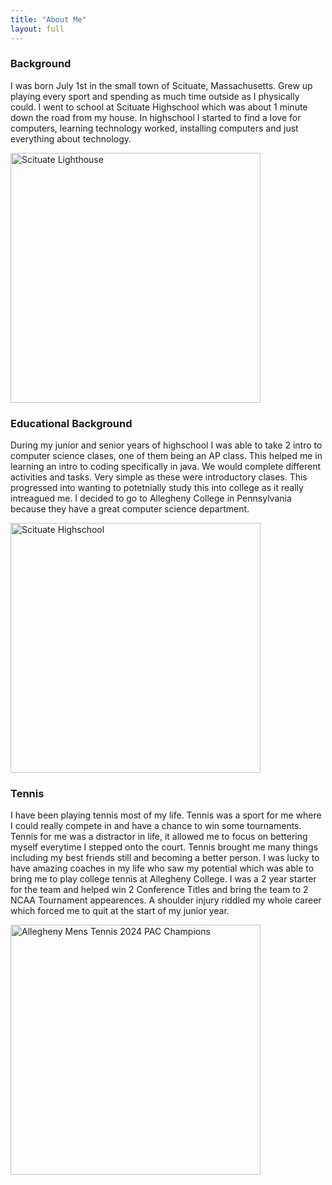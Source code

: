 ```yaml
---
title: "About Me"
layout: full
---
```


### Background

I was born July 1st in the small town of Scituate, Massachusetts. Grew up playing every sport and spending
as much time outside as I physically could. I went to school at Scituate Highschool which was about 1 minute
down the road from my house. In highschool I started to find a love for computers, learning technology
worked, installing computers and just everything about technology.

<img src="../_site/Images/scituate.jpg" alt="Scituate Lighthouse" width="400"/>

### Educational Background
During my junior and senior years of highschool I was able to take 2 intro to computer science clases, one
of them being an AP class. This helped me in learning an intro to coding specifically in java. We would complete
different activities and tasks. Very simple as these were introductory clases. This progressed into wanting to
potetnially study this into college as it really intreagued me. I decided to go to Allegheny College in Pennsylvania
because they have a great computer science department.

<img src="../_site/Images/scituateHigh.jpg" alt="Scituate Highschool" width="400"/>

### Tennis

I have been playing tennis most of my life. Tennis was a sport for me where I could really compete in and have a
chance to win some tournaments. Tennis for me was a distractor in life, it allowed me to focus on bettering myself
everytime I stepped onto the court. Tennis brought me many things including my best friends still and becoming a
better person. I was lucky to have amazing coaches in my life who saw my potential which was able to bring me to
play college tennis at Allegheny College. I was a 2 year starter for the team and helped win 2 Conference Titles
and bring the team to 2 NCAA Tournament appearences. A shoulder injury riddled my whole career which forced me to quit
at the start of my junior year.

<img src="../_site/Images/TennisPic.png" alt="Allegheny Mens Tennis 2024 PAC Champions" width="400"/>
